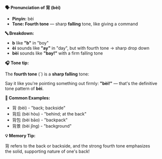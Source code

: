 **🗣️ Pronunciation of 背 (bèi)**

- **Pinyin:** bèi
- **Tone: Fourth tone** — sharp **falling** tone, like giving a command

**🔤 Breakdown:**

- **b** like **"b"** in "boy"
- **èi** sounds like **"ay"** in "day", but with fourth tone → sharp drop down
- **bèi** sounds like **"bay!"** with a firm falling tone

**🎧 Tone tip:**

The **fourth tone** (ˋ) is a **sharp falling** tone:

Say it like you're pointing something out firmly: **"bèi!"** — that's the definitive tone pattern of
**bèi**.

**📝 Common Examples:**

- 背 (bèi) - "back; backside"
- 背后 (bèi hòu) - "behind; at the back"
- 背包 (bèi bāo) - "backpack"
- 背景 (bèi jǐng) - "background"

**💡 Memory Tip:**

背 refers to the back or backside, and the strong fourth tone emphasizes the solid, supporting
nature of one's back!
